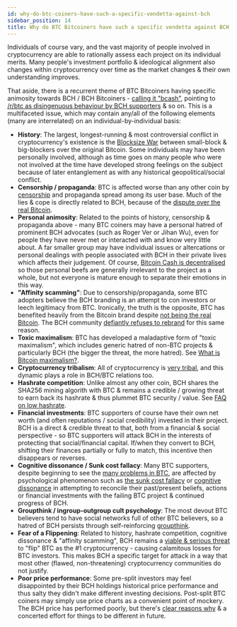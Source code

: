 ```yaml
---
id: why-do-btc-coiners-have-such-a-specific-vendetta-against-bch
sidebar_position: 14
title: Why do BTC Bitcoiners have such a specific vendetta against BCH Bitcoiners?
---
```


Individuals of course vary, and the vast majority of people involved in cryptocurrency are able to rationally assess each project on its individual merits. Many people's investment portfolio & ideological alignment also changes within cryptocurrency over time as the market changes & their own understanding improves.

That aside, there is a recurrent theme of BTC Bitcoiners having specific animosity towards BCH / BCH Bitcoiners - [calling it "bcash"](/faqs/Other/whats-with-the-name-bcash), pointing to [/r/btc as disingenuous behaviour by BCH supporters](/faqs/Other/what-happened-with-rbtc) & so on. This is a multifaceted issue, which may contain any/all of the following elements (many are interrelated) on an individual-by-individual basis:

- **History**: The largest, longest-running & most controversial conflict in cryptocurrency's existence is the [Blocksize War](/start#episode-8-of-10-bitcoin-cash) between small-block & big-blockers over the original Bitcoin. Some individuals may have been personally involved, although as time goes on many people who were not involved at the time have developed strong feelings on the subject because of later entanglement as with any historical geopolitical/social conflict.
- **Censorship / propaganda**: BTC is affected worse than any other coin by [censorship](/faqs/BCH-vs-BTC/why-is-there-so-much-censorship-in-btc) and propaganda spread among its user base. Much of the lies & cope is directly related to BCH, because of the [dispute over the real Bitcoin](/faqs/BCH-vs-BTC/is-bch-the-real-bitcoin).
- **Personal animosity**: Related to the points of history, censorship & propaganda above - many BTC coiners may have a personal hatred of prominent BCH advocates (such as Roger Ver or Jihan Wu), even for people they have never met or interacted with and know very little about. A far smaller group may have individual issues or altercations or personal dealings with people associated with BCH in their private lives which affects their judgement. Of course, [Bitcoin Cash is decentralised](/faqs/Decentralisation/is-bitcoin-cash-decentralised) so those personal beefs are generally irrelevant to the project as a whole, but not everyone is mature enough to separate their emotions in this way.
- **"Affinity scamming"**: Due to censorship/propaganda, some BTC adopters believe the BCH branding is an attempt to con investors or leech legitimacy from BTC. Ironically, the truth is the opposite, BTC has benefited heavily from the Bitcoin brand despite [not being the real Bitcoin](/faqs/BCH-vs-BTC/is-bch-the-real-bitcoin). The BCH community [defiantly refuses to rebrand](faqs/BCH/will-bitcoin-cash-rebrand) for this same reason.
- **Toxic maximalism**: BTC has developed a maladaptive form of "toxic maximalism", which includes generic hatred of non-BTC projects & particularly BCH (the bigger the threat, the more hatred). See [What is Bitcoin maximalism?](/faqs/Culture/what-is-bitcoin-maximalism).
- **Cryptocurrency tribalism**: All of cryptocurrency is [very tribal](/faqs/Cryptocurrency/why-are-cryptocurrencies-tribal), and this dynamic plays a role in BCH/BTC relations too.
- **Hashrate competition**: Unlike almost any other coin, BCH shares the SHA256 mining algorith with BTC & remains a credible / growing threat to earn back its hashrate & thus plummet BTC security / value. See [FAQ on low hashrate](/faqs/BCH-vs-BTC/is-low-hashrate-a-problem).
- **Financial investments**: BTC supporters of course have their own net worth (and often reputations / social credibility) invested in their project. BCH is a direct & credible threat to that, both from a financial & social perspective - so BTC supporters will attack BCH in the interests of protecting that social/financial capital. If/when they convert to BCH, shifting their finances partially or fully to match, this incentive then disappears or reverses.
- **Cognitive dissonance / Sunk cost fallacy**: Many BTC supporters, despite beginning to see the [many problems in BTC](/faqs/BCH-vs-BTC/whats-wrong-with-bitcoin-btc), are affected by psychological phenomenon such as [the sunk cost fallacy](https://en.wikipedia.org/wiki/Sunk_cost) or [cognitive dissonance](https://en.wikipedia.org/wiki/Cognitive_dissonance) in attempting to reconcile their past/present beliefs, actions or financial investments with the failing BTC project & continued progress of BCH.
- **Groupthink / ingroup-outgroup cult psychology**: The most devout BTC believers tend to have social networks full of other BTC believers, so a hatred of BCH persists through self-reinforcing [groupthink](https://en.wikipedia.org/wiki/Groupthink).
- **Fear of a Flippening**: Related to history, hashrate competition, cognitive dissonance & "affinity scamming", BCH remains a [viable & serious threat](/faqs/BCH-vs-BTC/can-bch-flip-btc) to "flip" BTC as the #1 cryptocurrency - causing calamitous losses for BTC investors. This makes BCH a specific target for attack in a way that most other (flawed, non-threatening) cryptocurrency communities do not justify.
- **Poor price performance**: Some pre-split investors may feel disappointed by their BCH holdings historical price performance and thus salty they didn't make different investing decisions. Post-split BTC coiners may simply use price charts as a convenient point of mockery. The BCH price has performed poorly, but there's [clear reasons why](/faqs/BCH-vs-BTC/if-bch-is-so-great-why-is-the-price-low) & a concerted effort for things to be different in future.
